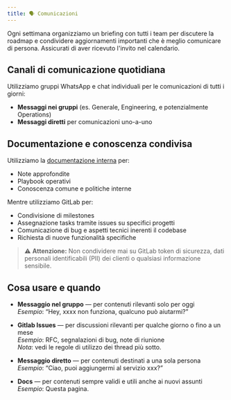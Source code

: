 ```yaml
---
title: 🗣️ Comunicazioni
---
```


Ogni settimana organizziamo un briefing con tutti i team per discutere la roadmap e condividere aggiornamenti importanti che è meglio comunicare di persona. Assicurati di aver ricevuto l'invito nel calendario.

## Canali di comunicazione quotidiana

Utilizziamo gruppi WhatsApp e chat individuali per le comunicazioni di tutti i giorni:
- **Messaggi nei gruppi** (es. Generale, Engineering, e potenzialmente Operations)
- **Messaggi diretti** per comunicazioni uno-a-uno

## Documentazione e conoscenza condivisa

Utilizziamo la [documentazione interna](docs.aegister) per:
- Note approfondite
- Playbook operativi
- Conoscenza comune e politiche interne

Mentre utilizziamo GitLab per:
- Condivisione di milestones
- Assegnazione tasks tramite issues su specifici progetti
- Comunicazione di bug e aspetti tecnici inerenti il codebase
- Richiesta di nuove funzionalità specifiche

> ⚠️ **Attenzione:** Non condividere mai su GitLab token di sicurezza, dati personali identificabili (PII) dei clienti o qualsiasi informazione sensibile.

## Cosa usare e quando

- **Messaggio nel gruppo** — per contenuti rilevanti solo per oggi  
  _Esempio_: “Hey, xxxx non funziona, qualcuno può aiutarmi?”

- **Gitlab Issues** — per discussioni rilevanti per qualche giorno o fino a un mese  
  _Esempio_: RFC, segnalazioni di bug, note di riunione  
  _Nota_: vedi le regole di utilizzo dei thread più sotto.

- **Messaggio diretto** — per contenuti destinati a una sola persona  
  _Esempio_: “Ciao, puoi aggiungermi al servizio xxx?”

- **Docs** — per contenuti sempre validi e utili anche ai nuovi assunti  
  _Esempio_: Questa pagina.